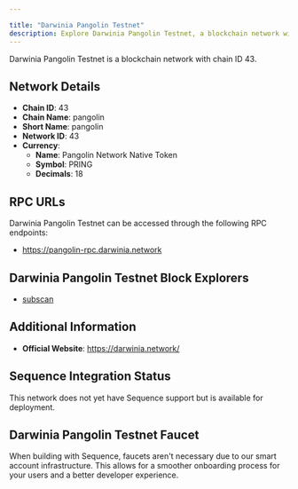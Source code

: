 ```yaml
---

title: "Darwinia Pangolin Testnet"
description: Explore Darwinia Pangolin Testnet, a blockchain network with chain ID 43. Learn about its native currency, Pangolin Network Native Token, and how to interact with the network.
---
```




Darwinia Pangolin Testnet is a blockchain network with chain ID 43.

## Network Details

- **Chain ID**: 43
- **Chain Name**: pangolin
- **Short Name**: pangolin
- **Network ID**: 43
- **Currency**: 
  - **Name**: Pangolin Network Native Token
  - **Symbol**: PRING
  - **Decimals**: 18

## RPC URLs

Darwinia Pangolin Testnet can be accessed through the following RPC endpoints:

- https://pangolin-rpc.darwinia.network

## Darwinia Pangolin Testnet Block Explorers

- [subscan](https://pangolin.subscan.io)

## Additional Information

- **Official Website**: https://darwinia.network/

## Sequence Integration Status

This network does not yet have Sequence support but is available for deployment.

## Darwinia Pangolin Testnet Faucet

When building with Sequence, faucets aren't necessary due to our smart account infrastructure. This allows for a smoother onboarding process for your users and a better developer experience.
